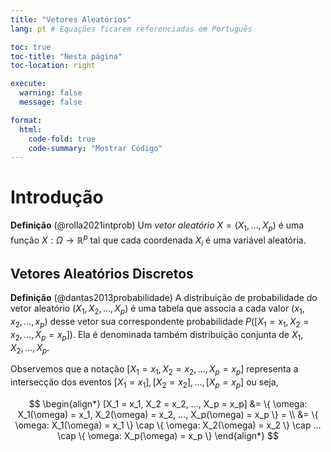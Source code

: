 ```yaml
---
title: "Vetores Aleatórios"
lang: pt # Equações ficarem referenciadas em Português

toc: true
toc-title: "Nesta página"
toc-location: right

execute: 
  warning: false
  message: false

format:
  html:
    code-fold: true
    code-summary: "Mostrar Código"
---
```


# Introdução

**Definição** (@rolla2021intprob) Um *vetor aleatório* $X = (X_1, ..., X_p)$ é uma função $X: \Omega \rightarrow \mathbb{R}^p$ tal que cada coordenada $X_i$ é uma variável aleatória.


## Vetores Aleatórios Discretos

**Definição** (@dantas2013probabilidade) A distribuição de probabilidade do vetor aleatório $(X_1, X_2, ..., X_p)$ é uma tabela que associa a cada valor $(x_1, x_2, ..., x_p)$ desse vetor sua correspondente probabilidade $P([X_1 = x_1, X_2 = x_2, ..., X_p = x_p])$. Ela é denominada também distribuição conjunta de $X_1, X_2, ..., X_p$.

Observemos que a notação $[X_1 = x_1, X_2 = x_2, ..., X_p = x_p]$ representa a intersecção dos eventos $[X_1 = x_1], [X_2 = x_2], ..., [X_p = x_p]$ ou seja,

$$
\begin{align*}
[X_1 = x_1, X_2 = x_2, ..., X_p = x_p] &= \{ \omega: X_1(\omega) = x_1, X_2(\omega) = x_2, ..., X_p(\omega) = x_p \} = \\ &= \{ \omega: X_1(\omega) = x_1 \} \cap \{ \omega: X_2(\omega) = x_2 \} \cap ...  \cap \{ \omega: X_p(\omega) = x_p \}
\end{align*}
$$



